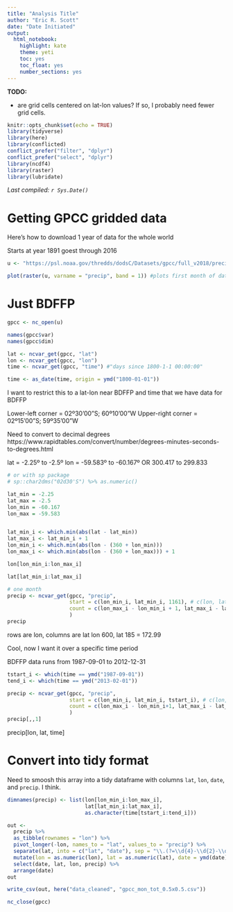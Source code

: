 ```yaml
---
title: "Analysis Title"
author: "Eric R. Scott"
date: "Date Initiated"
output: 
  html_notebook: 
    highlight: kate
    theme: yeti
    toc: yes
    toc_float: yes
    number_sections: yes
---
```


**TODO:**

- are grid cells centered on lat-lon values?  If so, I probably need fewer grid cells.

```r
knitr::opts_chunk$set(echo = TRUE)
library(tidyverse)
library(here)
library(conflicted)
conflict_prefer("filter", "dplyr")
conflict_prefer("select", "dplyr")
library(ncdf4)
library(raster)
library(lubridate)
```

*Last compiled: `r Sys.Date()`*

# Getting GPCC gridded data

Here's how to download 1 year of data for the whole world

Starts at year 1891 goest through 2016

```r
u <- "https://psl.noaa.gov/thredds/dodsC/Datasets/gpcc/full_v2018/precip.mon.total.v2018.nc"
```

```r
plot(raster(u, varname = "precip", band = 1)) #plots first month of dataset
```
# Just BDFFP

```r
gpcc <- nc_open(u)

names(gpcc$var)
names(gpcc$dim)

lat <- ncvar_get(gpcc, "lat")
lon <- ncvar_get(gpcc, "lon")
time <- ncvar_get(gpcc, "time") #"days since 1800-1-1 00:00:00"

time <- as_date(time, origin = ymd("1800-01-01"))
```


I want to restrict this to a lat-lon near BDFFP and time that we have data for BDFFP

Lower-left corner = 02º30'00"S; 60º10'00"W
Upper-right corner = 02º15'00"S; 59º35'00"W

Need to convert to decimal degrees
https://www.rapidtables.com/convert/number/degrees-minutes-seconds-to-degrees.html

lat = -2.25º to -2.5º
lon = -59.583º to -60.167º OR 300.417 to 299.833

```r
# or with sp package
# sp::char2dms("02d30'S") %>% as.numeric()
```


```r
lat_min = -2.25
lat_max = -2.5
lon_min = -60.167
lon_max = -59.583


lat_min_i <- which.min(abs(lat - lat_min))
lat_max_i <- lat_min_i + 1
lon_min_i <- which.min(abs(lon - (360 + lon_min)))
lon_max_i <- which.min(abs(lon - (360 + lon_max))) + 1

lon[lon_min_i:lon_max_i]

lat[lat_min_i:lat_max_i]

# one month
precip <- ncvar_get(gpcc, "precip",
                    start = c(lon_min_i, lat_min_i, 1161), # c(lon, lat, time)
                    count = c(lon_max_i - lon_min_i + 1, lat_max_i - lat_min_i + 1, 1)  # c(lon, lat, time)
                    ) 
precip
```

rows are lon, columns are lat
lon 600, lat 185 = 172.99


Cool, now I want it over a specific time period

BDFFP data runs from 1987-09-01 to 2012-12-31

```r
tstart_i <- which(time == ymd("1987-09-01"))
tend_i <- which(time == ymd("2013-02-01"))

precip <- ncvar_get(gpcc, "precip",
                    start = c(lon_min_i, lat_min_i, tstart_i), # c(lon, lat, time)
                    count = c(lon_max_i - lon_min_i+1, lat_max_i - lat_min_i+1, tend_i - tstart_i+1)  # c(lon, lat, time)
                    ) 
precip[,,1]
```
precip[lon, lat, time]

# Convert into tidy format

Need to smoosh this array into a tidy dataframe with columns `lat`, `lon`, `date`, and `precip`.  I think.


```r
dimnames(precip) <- list(lon[lon_min_i:lon_max_i],
                         lat[lat_min_i:lat_max_i], 
                         as.character(time[tstart_i:tend_i]))

out <- 
  precip %>%
  as_tibble(rownames = "lon") %>% 
  pivot_longer(-lon, names_to = "lat", values_to = "precip") %>% 
  separate(lat, into = c("lat", "date"), sep = "\\.(?=\\d{4}-\\d{2}-\\d{2}$)") %>% 
  mutate(lon = as.numeric(lon), lat = as.numeric(lat), date = ymd(date)) %>% 
  select(date, lat, lon, precip) %>% 
  arrange(date)
out
```

```r
write_csv(out, here("data_cleaned", "gpcc_mon_tot_0.5x0.5.csv"))
```


```r
nc_close(gpcc)
```

